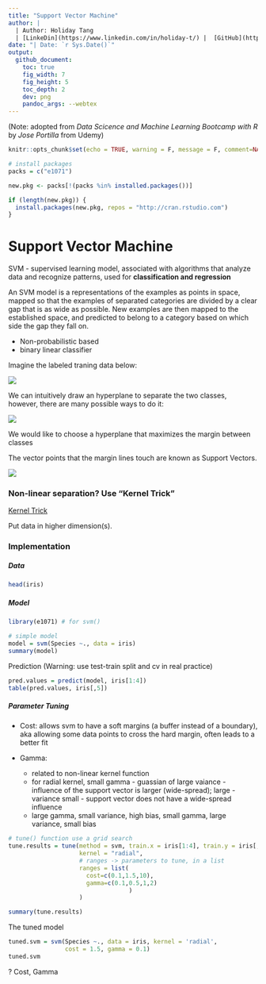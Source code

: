```yaml
---
title: "Support Vector Machine"
author: |
  | Author: Holiday Tang 
  | [LinkeDin](https://www.linkedin.com/in/holiday-t/) |  [GitHub](https://github.com/holiday007) | [Kaggle Novice](https://www.kaggle.com/holibae007)
date: "| Date: `r Sys.Date()`"
output:
  github_document:
    toc: true
    fig_width: 7
    fig_height: 5
    toc_depth: 2
    dev: png
    pandoc_args: --webtex
---
```


(Note: adopted from *Data Scicence and Machine Learning Bootcamp with R* by *Jose Portilla* from Udemy) 

```r
knitr::opts_chunk$set(echo = TRUE, warning = F, message = F, comment=NA, cache=T)

# install packages
packs = c("e1071")

new.pkg <- packs[!(packs %in% installed.packages())]

if (length(new.pkg)) {
  install.packages(new.pkg, repos = "http://cran.rstudio.com")
}
```

# Support Vector Machine

SVM - supervised learning model, associated with algorithms that analyze data and recognize patterns, used for **classification and regression**

An SVM model is a representations of the examples as points in space, mapped so that the examples of separated categories are divided by a clear gap that is as wide as possible. New examples are then mapped to the established space, and predicted to belong to a category based on which side the gap they fall on.

* Non-probabilistic based
* binary linear classifier

Imagine the labeled traning data below:

![ ](C:\Users\Dell\Pictures\Random\Capture.JPG)

We can intuitively draw an hyperplane to separate the two classes, however, there are many possible ways to do it:

![ ](C:\Users\Dell\Pictures\Random\Capture2.JPG)

We would like to choose a hyperplane that maximizes the margin between classes

The vector points that the margin lines touch are known as Support Vectors.

![ ](C:\Users\Dell\Pictures\Random\Capture2.JPG)

### Non-linear separation? Use "Kernel Trick"

[Kernel Trick](https://en.wikipedia.org/wiki/Kernel_method)

Put data in higher dimension(s). 

### Implementation

##### Data

```r
head(iris)
```

##### Model

```r
library(e1071) # for svm()

# simple model
model = svm(Species ~., data = iris)
summary(model)
```

Prediction (Warning: use test-train split and cv in real practice)

```r
pred.values = predict(model, iris[1:4])
table(pred.values, iris[,5])
```

##### Parameter Tuning

* Cost: allows svm to have a soft margins (a buffer instead of a boundary), aka allowing some data points to cross the hard margin, often leads to a better fit

* Gamma:  
  - related to non-linear kernel function
  - for radial kernel, small gamma - guassian of large vaiance - influence of the support vector is larger (wide-spread); large - variance small - support vector does not have a wide-spread influence
  - large gamma, small variance, high bias, small gamma, large variance, small bias

```r
# tune() function use a grid search
tune.results = tune(method = svm, train.x = iris[1:4], train.y = iris[,5],
                    kernel = "radial", 
                    # ranges -> parameters to tune, in a list
                    ranges = list(
                      cost=c(0.1,1.5,10), 
                      gamma=c(0.1,0.5,1,2)
                                  )
                    )
```

```r
summary(tune.results)
```

The tuned model

```r
tuned.svm = svm(Species ~., data = iris, kernel = 'radial',
                cost = 1.5, gamma = 0.1)
tuned.svm
```

? Cost, Gamma